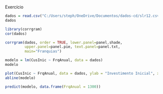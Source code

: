 Exercício

```r
dados = read.csv("C:/Users/steph/OneDrive/Documentos/dados-cd/slr12.csv", sep = ";")
dados
```

```r
library(corrgram)
cor(dados)
```
```r
corrgram(dados, order = TRUE, lower.panel=panel.shade,
         upper.panel=panel.pie, text.panel=panel.txt,
         main="Franquias")
```
```r
modelo = lm(CusInic ~ FrqAnual, data = dados)
modelo
```

```r
plot(CusInic ~ FrqAnual, data = dados, ylab = "Investimento Inicial", xlab = "Taxa Anual", main = "Franquias")
abline(modelo)
```

```r
predict(modelo, data.frame(FrqAnual = 1300))
```













